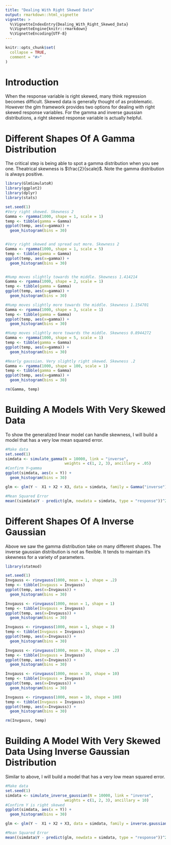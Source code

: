 ```yaml
---
title: "Dealing With Right Skewed Data"
output: rmarkdown::html_vignette
vignette: >
  %\VignetteIndexEntry{Dealing_With_Right_Skewed_Data}
  %\VignetteEngine{knitr::rmarkdown}
  %\VignetteEncoding{UTF-8}
---
```


```r
knitr::opts_chunk$set(
  collapse = TRUE,
  comment = "#>"
)
```


# Introduction
When the response variable is right skewed, many think regression becomes difficult. Skewed data is generally thought of as problematic. However the glm framework provides two options for dealing with right skewed response variables. For the gamma and inverse gaussian distributions, a right skewed response variable is actually helpful.

# Different Shapes Of A Gamma Distribution

The critical step is being able to spot a gamma distribution when you see one. Theatrical skewness is $\frac{2}{scale}$. Note the gamma distribution is always positive.

```r
library(GlmSimulatoR)
library(ggplot2)
library(dplyr)
library(stats)

set.seed(1)
#Very right skewed. Skewness 2
Gamma <- rgamma(1000, shape = 1, scale = 1)
temp <- tibble(gamma = Gamma)
ggplot(temp, aes(x=gamma)) + 
  geom_histogram(bins = 30)


#Very right skewed and spread out more. Skewness 2
Gamma <- rgamma(1000, shape = 1, scale = 5)
temp <- tibble(gamma = Gamma)
ggplot(temp, aes(x=gamma)) + 
  geom_histogram(bins = 30)


#Hump moves slightly towards the middle. Skewness 1.414214
Gamma <- rgamma(1000, shape = 2, scale = 1)
temp <- tibble(gamma = Gamma)
ggplot(temp, aes(x=gamma)) + 
  geom_histogram(bins = 30)

#Hump moves slightly more towards the middle. Skewness 1.154701
Gamma <- rgamma(1000, shape = 3, scale = 1)
temp <- tibble(gamma = Gamma)
ggplot(temp, aes(x=gamma)) + 
  geom_histogram(bins = 30)

#Hump moves slightly more towards the middle. Skewness 0.8944272
Gamma <- rgamma(1000, shape = 5, scale = 1)
temp <- tibble(gamma = Gamma)
ggplot(temp, aes(x=gamma)) + 
  geom_histogram(bins = 30)

#Nearly gaussian. Very slightly right skewed. Skewness .2
Gamma <- rgamma(1000, shape = 100, scale = 1)
temp <- tibble(gamma = Gamma)
ggplot(temp, aes(x=gamma)) + 
  geom_histogram(bins = 30)

```

```r
rm(Gamma, temp)
```


# Building A Models With Very Skewed Data
To show the generalized linear model can handle skewness, I will build a model that has a very low mean squared error.

```r
#Make data
set.seed(1)
simdata <- simulate_gamma(N = 10000, link = "inverse", 
                          weights = c(1, 2, 3), ancillary = .05)
#Confirm Y~gamma
ggplot(simdata, aes(x = Y)) + 
  geom_histogram(bins = 30)

glm <- glm(Y ~  X1 + X2 + X3, data = simdata, family = Gamma("inverse"))

#Mean Squared Error
mean((simdata$Y - predict(glm, newdata = simdata, type = "response"))^2)
```

# Different Shapes Of A Inverse Gaussian

Above we saw the gamma distribution take on many different shapes. The inverse gaussian distribution is not as flexible. It tends to maintain it's skewness for a variety of parameters.

```r
library(statmod)

set.seed(1)
Invgauss <- rinvgauss(1000, mean = 1, shape = .2)
temp <- tibble(Invgauss = Invgauss)
ggplot(temp, aes(x=Invgauss)) + 
  geom_histogram(bins = 30)

Invgauss <- rinvgauss(1000, mean = 1, shape = 1)
temp <- tibble(Invgauss = Invgauss)
ggplot(temp, aes(x=Invgauss)) + 
  geom_histogram(bins = 30)

Invgauss <- rinvgauss(1000, mean = 1, shape = 3)
temp <- tibble(Invgauss = Invgauss)
ggplot(temp, aes(x=Invgauss)) + 
  geom_histogram(bins = 30)

Invgauss <- rinvgauss(1000, mean = 10, shape = .2)
temp <- tibble(Invgauss = Invgauss)
ggplot(temp, aes(x=Invgauss)) + 
  geom_histogram(bins = 30)

Invgauss <- rinvgauss(1000, mean = 10, shape = 10)
temp <- tibble(Invgauss = Invgauss)
ggplot(temp, aes(x=Invgauss)) + 
  geom_histogram(bins = 30)

Invgauss <- rinvgauss(1000, mean = 10, shape = 100)
temp <- tibble(Invgauss = Invgauss)
ggplot(temp, aes(x=Invgauss)) + 
  geom_histogram(bins = 30)

```

```r
rm(Invgauss, temp)
```

# Building A Model With Very Skewed Data Using Inverse Gaussian Distribution
Similar to above, I will build a model that has a very low mean squared error.

```r
#Make data
set.seed(1)
simdata <- simulate_inverse_gaussian(N = 10000, link = "inverse", 
                          weights = c(1, 2, 3), ancillary = 10)
#Confirm Y is right skewed
ggplot(simdata, aes(x = Y)) + 
  geom_histogram(bins = 30)

glm <- glm(Y ~  X1 + X2 + X3, data = simdata, family = inverse.gaussian(link = "inverse"))

#Mean Squared Error
mean((simdata$Y - predict(glm, newdata = simdata, type = "response"))^2)
```
